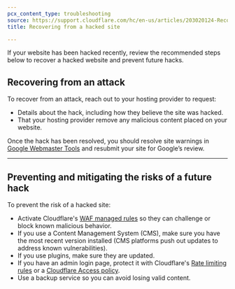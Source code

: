 ```yaml
---
pcx_content_type: troubleshooting
source: https://support.cloudflare.com/hc/en-us/articles/203020124-Recovering-from-a-hacked-site
title: Recovering from a hacked site

---
```


If your website has been hacked recently, review the recommended steps below to recover a hacked website and prevent future hacks.

## Recovering from an attack

To recover from an attack, reach out to your hosting provider to request:

* Details about the hack, including how they believe the site was hacked.
* That your hosting provider remove any malicious content placed on your website.

Once the hack has been resolved, you should resolve site warnings in [Google Webmaster Tools](https://www.google.com/webmasters/tools) and resubmit your site for Google’s review.

***

## Preventing and mitigating the risks of a future hack

To prevent the risk of a hacked site:

* Activate Cloudflare's [WAF managed rules](/waf/managed-rules/) so they can challenge or block known malicious behavior.
* If you use a Content Management System (CMS), make sure you have the most recent version installed (CMS platforms push out updates to address known vulnerabilities).
* If you use plugins, make sure they are updated.
* If you have an admin login page, protect it with Cloudflare's [Rate limiting rules](/waf/rate-limiting-rules/) or a [Cloudflare Access policy](/cloudflare-one/policies/access/).
* Use a backup service so you can avoid losing valid content.
